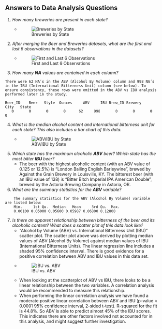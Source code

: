 ## Answers to Data Analysis Questions
1. *How many breweries are present in each state?*
    - ![Breweries by State](tmp/q1_plot.png "Breweries by State")


2. *After merging the Beer and Breweries datasets, what are the first and last 6 observations in the datasets?*
    - ![First and Last 6 Observations](tmp/q2_plot.png "First and Last 6 Observations")


3. *How many **NA** values are contained in each column?*

```
There were 62 NA’s in the ABV (Alcohol By Volume) column and 998 NA’s in the IBU (International Bitterness Unit) column (see below). To ensure consistency, these rows were omitted in the ABV vs IBU analysis performed later in the study.

Beer_ID    Beer   Style  Ounces     ABV     IBU Brew_ID Brewery    City   State
   0       0       0       0      62     998       0       0       0       0
```


4. *What is the median alcohol content and international bitterness unit for each state?  This also includes a bar chart of this data.*
    - ![ABV/IBU by State](tmp/q4_plot.png "ABV/IBU by State")

    
5. *Which state has the maximum alcoholic **ABV** beer?  Which state has the most bitter **IBU** beer?*
    - The beer with the highest alcoholic content (with an ABV value of 0.125 or 12.5%) is “London Balling English Barleywine”, brewed by Against the Grain Brewery in Louisville, KY.
The bitterest beer (with an IBU value of 138) is “Bitter Bitch Imperial IPA American Double”, brewed by the Astoria Brewing Company in Astoria, OR.


6. *What are the summary statistics for the **ABV** variable?*

```
    The summary statistics for the ABV (Alcohol By Volume) variable are listed below:
    Min.     1st Qu.  Median   Mean     3rd Qu.  Max. 
    0.00100 0.05000 0.05600 0.05987 0.06800 0.12800
```


7. *Is there an apparent relationship between bitterness of the beer and its alcoholic content?  What does a scatter plot of this data look like?*
    - "Alcohol by Volume (ABV) vs. International Bitterness Unit (IBU)" scatter plot.   The scatter plot above was derived by plotting median values of ABV (Alcohol By Volume) against median values of IBU (International Bitterness Units). The linear regression line includes a shaded 95% confidence interval. There is good evidence for a positive correlation between ABV and IBU values in this data set.
    - ![IBU vs. ABV](tmp/q7_plot.png "IBU vs. ABV")
    - When looking at the scatterplot of ABV vs IBU, there looks to be a linear relationship between the two variables.   A correlation analysis would be recommended to measure this relationship.
    - When performing the linear correlation analysis we have found a moderate positive linear correlation between ABV and IBU (p-value < 0.0001 95% confidence interval, 2-sided t-test).  R-squared for the fit is 44.8%.  So ABV is able to predict almost 45% of the IBU scores.  This indicates there are other factors involved not accounted for in this analysis, and might suggest further investigation.
